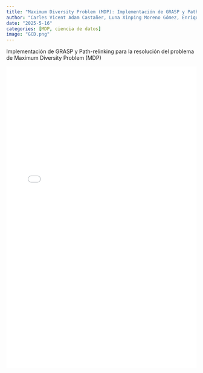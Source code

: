 ---
title: "Maximum Diversity Problem (MDP): Implementación de GRASP y Path-relinking."
author: "Carles Vicent Adam Castañer, Luna Xinping Moreno Gómez, Enrique Sayas Bailach"
date: "2025-5-16"
categories: [MDP, ciencia de datos]
image: "GCD.png"
---

Implementación de GRASP y Path-relinking para la resolución del problema de
Maximum Diversity Problem (MDP)

![](Memoria.pdf){width="100%" height="800px"}
